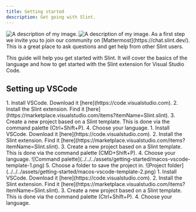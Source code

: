 ```yaml
---
title: Getting started
description: Get going with Slint.
---
```




<Image class="light:sl-hidden" src={myImageDark} width={50} alt="A description of my image." />
<Image class="dark:sl-hidden" src={myImageLight} width={50} alt="A description of my image." />
As a first step we invite you to join our community on [Mattermost](https://chat.slint.dev/). This is a great place to ask questions and get help from other Slint users.



This guide will help you get started with Slint. It will cover the basics of the language and how to get started with the Slint extension for Visual Studio Code.







## Setting up VSCode

<Tabs syncKey="dev-platform">
<TabItem label="Windows" icon="seti:windows">
<Steps>
1. Install VSCode.  
Download it [here](https://code.visualstudio.com).
2. Install the Slint extension.
Find it [here](https://marketplace.visualstudio.com/items?itemName=Slint.slint).
3. Create a new project based on a Slint template.
This is done via the command palette (Ctrl+Shift+P).
4. Choose your language.
</Steps>
</TabItem>
<TabItem label="macOS" icon="apple">
<Steps>
1. Install VSCode.  
Download it [here](https://code.visualstudio.com).
2. Install the Slint extension.
Find it [here](https://marketplace.visualstudio.com/items?itemName=Slint.slint).
3. Create a new project based on a Slint template.
This is done via the command palette (CMD+Shift+P).
4. Choose your language.
![Command palette](../../../assets/getting-started/macos-vscode-template-1.png)
5. Choose a folder to save the project in.
![Project folder](../../../assets/getting-started/macos-vscode-template-2.png)
</Steps>
</TabItem>
<TabItem label="Linux" icon="linux">
<Steps>
1. Install VSCode.  
Download it [here](https://code.visualstudio.com).
2. Install the Slint extension.
Find it [here](https://marketplace.visualstudio.com/items?itemName=Slint.slint).
3. Create a new project based on a Slint template.
This is done via the command palette (Ctrl+Shift+P).
4. Choose your language.
</Steps>
</TabItem>

</Tabs>

